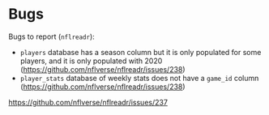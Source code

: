 # Bugs {#sec-bugs}

Bugs to report (`nflreadr`):

- `players` database has a season column but it is only populated for some players, and it is only populated with 2020 (<https://github.com/nflverse/nflreadr/issues/238>)
- `player_stats` database of weekly stats does not have a `game_id` column (<https://github.com/nflverse/nflreadr/issues/238>)

<https://github.com/nflverse/nflreadr/issues/237>
